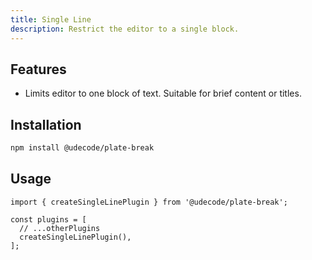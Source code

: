 ```yaml
---
title: Single Line
description: Restrict the editor to a single block.
---
```


<ComponentPreview name="playground-demo" id="singleline" />

<PackageInfo>

## Features

- Limits editor to one block of text. Suitable for brief content or titles.

</PackageInfo>

## Installation

```bash
npm install @udecode/plate-break
```

## Usage

```tsx
import { createSingleLinePlugin } from '@udecode/plate-break';

const plugins = [
  // ...otherPlugins
  createSingleLinePlugin(),
];
```
